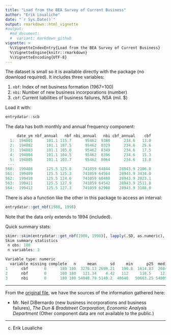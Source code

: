```yaml
---
title: "Load from the BEA Survey of Current Business"
author: "Erik Loualiche"
date: "`r Sys.Date()`"
output: rmarkdown::html_vignette
#output:
  #md_document:
  #  variant: markdown_github
vignette: >
  %\VignetteIndexEntry{Load from the BEA Survey of Current Business}
  %\VignetteEngine{knitr::rmarkdown}
  %\VignetteEncoding{UTF-8}
---
```


The dataset is small so it is available directly with the package (no download required). It includes three variables:

1. `nbf`: Index of net business formation (1967=100)
2. `nbi`: Number of new business incorporations (number)
3. `cbf`: Current liabilities of business failures, NSA (mil. $)


Load it with:
```r
entrydatar::scb
```

The data has both monthly and annual frequency component:
```r
     date_ym nbf_annual   nbf nbi_annual   nbi cbf_annual    cbf
  1:  194801      101.1 115.7      95462  9380      234.6   13.0
  2:  194802      101.1 107.5      95462  8329      234.6   25.6
  3:  194803      101.1 105.0      95462  8349      234.6   17.5
  4:  194804      101.1 104.5      95462  8396      234.6   15.3
  5:  194805      101.1 103.7      95462  8064      234.6   13.8
 ---                                                            
560:  199408      125.5 125.8     741059 64844    28943.9 2106.8
561:  199409      125.5 125.3     741059 64564    28943.9 3434.0
562:  199410      125.5 124.6     741059 60488    28943.9 2023.1
563:  199411      125.5 127.9     741059 64542    28943.9 2511.8
564:  199412      125.5 127.3     741059 62908    28943.9 3108.0
```

There is also a function like the other in this package to access an interval:
```r
entrydatar::get_nbf(1980, 1998)
```

Note that the data only extends to 1994 (included).

Quick summary stats:
```r
skimr::skim(entrydatar::get_nbf(1980, 1998)[, lapply(.SD, as.numeric), .SDcols = c("nbi", "nbf", "cbf")])
Skim summary statistics
 n obs: 180 
 n variables: 3 

Variable type: numeric 
  variable missing complete   n     mean      sd     min      p25  median      p75     max     hist
1      cbf       0      180 180  3276.13 2699.21   190.8  1614.83  2684    3941.58 15757.6 ▇▇▂▂▁▁▁▁
2      nbf       0      180 180   121.34    4.42   112     118.5    121.1   124.53   137.9 ▂▃▇▅▃▁▁▁
3      nbi       0      180 180 54048.79 5149.2  40648   50663.25 54809   57616.75 65691   ▁▂▃▆▇▇▂▂
```






---------------------------



From the [original file](https://www.bea.gov/scb/pdf/NATIONAL/BUSCYCLE/1996/0296cpgs.pdf), we have the sources of the information gathered here:

  + Mr. Neil DiBernardo (new business incorporations and business failures), *The Dun & Bradstreet Corporation, Economic Analysis Department*
  (Other component data are not available to the public.)
   
  
  

---------------------------
(c) Erik Loualiche
